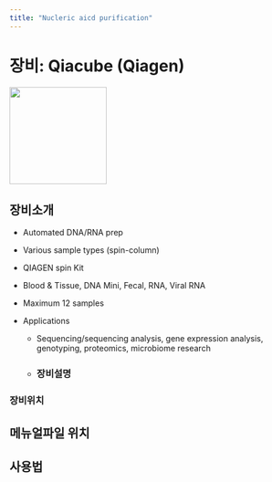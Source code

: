 ```yaml
---
title: "Nucleric aicd purification"
---
```


# 장비: Qiacube (Qiagen)

![](images/paste-38.png){width="170"}

## 장비소개
-   Automated DNA/RNA prep

-   Various sample types (spin-column)

-   QIAGEN spin Kit

-   Blood & Tissue, DNA Mini, Fecal, RNA, Viral RNA

-   Maximum 12 samples

-   Applications

    -   Sequencing/sequencing analysis, gene expression analysis, genotyping, proteomics, microbiome research
    -   
### 장비설명

### 장비위치

## 메뉴얼파일 위치

## 사용법